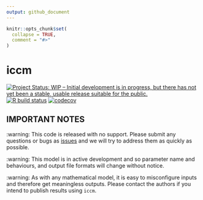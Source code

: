 ```yaml
---
output: github_document
---
```


<!-- README.md is generated from README.Rmd. Please edit that file -->

```r
knitr::opts_chunk$set(
  collapse = TRUE,
  comment = "#>"
)
```

# iccm

<!-- badges: start -->
[![Project Status: WIP – Initial development is in progress, but there has not yet been a stable, usable release suitable for the public.](https://www.repostatus.org/badges/latest/wip.svg)](https://www.repostatus.org/#wip)
[![R build status](https://github.com/mrc-ide/iccm/workflows/R-CMD-check/badge.svg)](https://github.com/mrc-ide/iccm/actions)
[![codecov](https://codecov.io/gh/mrc-ide/iccm/branch/master/graph/badge.svg)](https://codecov.io/gh/mrc-ide/iccm)
<!-- badges: end -->

## IMPORTANT NOTES

:warning: This code is released with no support. Please submit any questions or bugs as [issues](https://github.com/mrc-ide/iccm/issues) and we will try to address them as quickly as possible.

:warning: This model is in active development and so parameter name and behaviours, and output file formats will change without notice.

:warning: As with any mathematical model, it is easy to misconfigure inputs and therefore get meaningless outputs. Please contact the authors if you intend to publish results using `iccm`.

